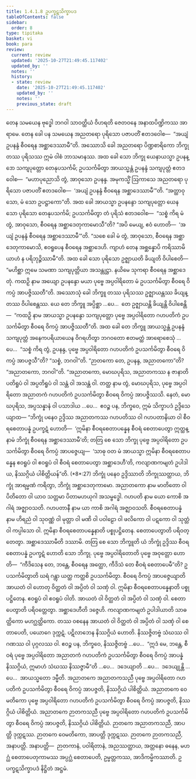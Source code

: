 ```yaml
---
title: 1.4.1.8 ဥပက္ခဋသိက္ခာပဒ
tableOfContents: false
sidebar:
  order: 8
type: tipitaka
basket: vi
book: para
review:
  current: review
  updated: '2025-10-27T21:49:45.117402'
  updated_by: ''
  notes: ''
  history:
  - state: review
    date: '2025-10-27T21:49:45.117402'
    updated_by: ''
    notes: ''
    previous_state: draft
---
```



<ReviewStatus review={frontmatter.review} showDetails={true} />

<HypothesisAnnotation frontmatter={frontmatter} />

<DynamicBreadcrumb />

<Division number="527" book="para" e="ch" v="1" p="317">

<Paragraph number="2015" book="para">
တေန သမယေန ဗုဒ္ဓေါ ဘဂဝါ သာဝတ္ထိယံ ဝိဟရတိ ဇေတဝနေ အနာထပိဏ္ဍိကဿ အာရာမေ. တေန ခေါ ပန သမယေန အညတရော ပုရိသော ပဇာပတိံ ဧတဒဝေါစ—  “အယျံ ဥပနန္ဒံ စီဝရေန အစ္ဆာဒေဿာမီ”တိ. အဿောသိ ခေါ အညတရော ပိဏ္ဍစာရိကော ဘိက္ခု တဿ ပုရိသဿ ဣမံ ဝါစံ ဘာသမာနဿ. အထ ခေါ သော ဘိက္ခု ယေနာယသ္မာ ဥပနန္ဒော သကျပုတ္တော တေနုပသင်္ကမိ; ဥပသင်္ကမိတွာ အာယသ္မန္တံ ဥပနန္ဒံ သကျပုတ္တံ ဧတဒဝေါစ—  “မဟာပုညောသိ တွံ, အာဝုသော ဥပနန္ဒ. အမုကသ္မိံ ဩကာသေ အညတရော ပုရိသော ပဇာပတိံ ဧတဒဝေါစ—  ‘အယျံ ဥပနန္ဒံ စီဝရေန အစ္ဆာဒေဿာမီ’”တိ. “အတ္ထာဝုသော, မံ သော ဥပဋ္ဌာကော”တိ.
</Paragraph>

<Paragraph number="2016" book="para">
အထ ခေါ အာယသ္မာ ဥပနန္ဒော သကျပုတ္တော ယေန သော ပုရိသော တေနုပသင်္ကမိ; ဥပသင်္ကမိတွာ တံ ပုရိသံ ဧတဒဝေါစ—  “သစ္စံ ကိရ မံ တွံ, အာဝုသော, စီဝရေန အစ္ဆာဒေတုကာမောသီ”တိ? “အပိ မေယျ, ဧဝံ ဟောတိ—  ‘အယျံ ဥပနန္ဒံ စီဝရေန အစ္ဆာဒေဿာမီ’”တိ. “သစေ ခေါ မံ တွံ, အာဝုသော, စီဝရေန အစ္ဆာဒေတုကာမောသိ, ဧဝရူပေန စီဝရေန အစ္ဆာဒေဟိ. ကျာဟံ တေန အစ္ဆန္နောပိ ကရိဿာမိ ယာဟံ န ပရိဘုဉ္ဇိဿာမီ”တိ. အထ ခေါ သော ပုရိသော ဥဇ္ဈာယတိ ခိယျတိ ဝိပါစေတိ—  “မဟိစ္ဆာ ဣမေ သမဏာ သကျပုတ္တိယာ အသန္တုဋ္ဌာ. နယိမေ သုကရာ စီဝရေန အစ္ဆာဒေတုံ. ကထဉှိ နာမ အယျော ဥပနန္ဒော မယာ ပုဗ္ဗေ အပ္ပဝါရိတော မံ ဥပသင်္ကမိတွာ စီဝရေ ဝိကပ္ပံ အာပဇ္ဇိဿတီ”တိ.
</Paragraph>

<Paragraph number="2017" book="para">
အဿောသုံ ခေါ ဘိက္ခူ တဿ ပုရိသဿ ဥဇ္ဈာယန္တဿ ခိယျန္တဿ ဝိပါစေန္တဿ. ယေ တေ ဘိက္ခူ အပ္ပိစ္ဆာ …ပေ…  တေ ဥဇ္ဈာယန္တိ ခိယျန္တိ ဝိပါစေန္တိ—  “ကထဉှိ နာမ အာယသ္မာ ဥပနန္ဒော သကျပုတ္တော ပုဗ္ဗေ အပ္ပဝါရိတော ဂဟပတိကံ ဥပသင်္ကမိတွာ စီဝရေ ဝိကပ္ပံ အာပဇ္ဇိဿတီ”တိ.
</Paragraph>

<Paragraph number="2018" book="para">
အထ ခေါ တေ ဘိက္ခူ အာယသ္မန္တံ ဥပနန္ဒံ သကျပုတ္တံ အနေကပရိယာယေန ဝိဂရဟိတွာ ဘဂဝတော ဧတမတ္ထံ အာရောစေသုံ …ပေ…  “သစ္စံ ကိရ တွံ, ဥပနန္ဒ, ပုဗ္ဗေ အပ္ပဝါရိတော ဂဟပတိကံ ဥပသင်္ကမိတွာ စီဝရေ ဝိကပ္ပံ အာပဇ္ဇသီ”တိ? “သစ္စံ, ဘဂဝါ”တိ. “ဉာတကော တေ, ဥပနန္ဒ, အညာတကော”တိ? “အညာတကော, ဘဂဝါ”တိ. “အညာတကော, မောဃပုရိသ, အညာတကဿ န ဇာနာတိ ပတိရူပံ ဝါ အပ္ပတိရူပံ ဝါ သန္တံ ဝါ အသန္တံ ဝါ. တတ္ထ နာမ တွံ, မောဃပုရိသ, ပုဗ္ဗေ အပ္ပဝါရိတော အညာတကံ ဂဟပတိကံ ဥပသင်္ကမိတွာ စီဝရေ ဝိကပ္ပံ အာပဇ္ဇိဿသိ. နေတံ, မောဃပုရိသ, အပ္ပသန္နာနံ ဝါ ပသာဒါယ …ပေ…  ဧဝဉ္စ ပန, ဘိက္ခဝေ, ဣမံ သိက္ခာပဒံ ဥဒ္ဒိသေယျာထ—
</Paragraph>

</Division>
<Division number="528" book="para" e="ch" v="1" p="318">

<Paragraph number="2019" book="para">
<Emphasis>“ဘိက္ခုံ ပနေဝ ဥဒ္ဒိဿ အညာတကဿ ဂဟပတိဿ ဝါ ဂဟပတာနိယာ ဝါ စီဝရစေတာပန္နံ ဥပက္ခဋံ ဟောတိ—  ‘ဣမိနာ စီဝရစေတာပန္နေန စီဝရံ စေတာပေတွာ ဣတ္ထန္နာမံ ဘိက္ခုံ စီဝရေန အစ္ဆာဒေဿာမီ’တိ; တတြ စေ သော ဘိက္ခု ပုဗ္ဗေ အပ္ပဝါရိတော ဥပသင်္ကမိတွာ စီဝရေ ဝိကပ္ပံ အာပဇ္ဇေယျ—  ‘သာဓု ဝတ မံ အာယသ္မာ ဣမိနာ စီဝရစေတာပန္နေန ဧဝရူပံ ဝါ ဧဝရူပံ ဝါ စီဝရံ စေတာပေတွာ အစ္ဆာဒေဟီ’တိ, ကလျာဏကမျတံ ဥပါဒါယ, နိဿဂ္ဂိယံ ပါစိတ္တိယန်”</Emphasis>တိ. (*8*:<Emphasis>27</Emphasis>)
</Paragraph>

</Division>
<Division number="529" book="para" e="ch" v="1" p="318">

<Paragraph number="2020" book="para">
<Emphasis>ဘိက္ခုံ ပနေဝ ဥဒ္ဒိဿာ</Emphasis>တိ ဘိက္ခုဿတ္ထာယ, ဘိက္ခုံ အာရမ္မဏံ ကရိတွာ, ဘိက္ခုံ အစ္ဆာဒေတုကာမော.
</Paragraph>

<Paragraph number="2021" book="para">
<Emphasis>အညာတကော</Emphasis> နာမ မာတိတော ဝါ ပိတိတော ဝါ ယာဝ သတ္တမာ ပိတာမဟယုဂါ အသမ္ဗဒ္ဓေါ.
</Paragraph>

<Paragraph number="2022" book="para">
<Emphasis>ဂဟပတိ</Emphasis> နာမ ယော ကောစိ အဂါရံ အဇ္ဈာဝသတိ.
</Paragraph>

<Paragraph number="2023" book="para">
<Emphasis>ဂဟပတာနီ</Emphasis> နာမ ယာ ကာစိ အဂါရံ အဇ္ဈာဝသတိ.
</Paragraph>

<Paragraph number="2024" book="para">
<Emphasis>စီဝရစေတာပန္နံ</Emphasis> နာမ ဟိရညံ ဝါ သုဝဏ္ဏံ ဝါ မုတ္တာ ဝါ မဏိ ဝါ ပဝါဠော ဝါ ဖလိကော ဝါ ပဋကော ဝါ သုတ္တံ ဝါ ကပ္ပါသော ဝါ.
</Paragraph>

<Paragraph number="2025" book="para">
<Emphasis>ဣမိနာ စီဝရစေတာပန္နေနာ</Emphasis>တိ ပစ္စုပဋ္ဌိတေန.
</Paragraph>

<Paragraph number="2026" book="para">
<Emphasis>စေတာပေတွာ</Emphasis>တိ ပရိဝတ္တေတွာ.
</Paragraph>

<Paragraph number="2027" book="para">
<Emphasis>အစ္ဆာဒေဿာမီ</Emphasis>တိ ဒဿာမိ.
</Paragraph>

<Paragraph number="2028" book="para">
<Emphasis>တတြ စေ သော ဘိက္ခူ</Emphasis>တိ ယံ ဘိက္ခုံ ဥဒ္ဒိဿ စီဝရစေတာပန္နံ ဥပက္ခဋံ ဟောတိ သော ဘိက္ခု.
</Paragraph>

<Paragraph number="2029" book="para">
<Emphasis>ပုဗ္ဗေ အပ္ပဝါရိတော</Emphasis>တိ ပုဗ္ဗေ အဝုတ္တော ဟောတိ—  “ကီဒိသေန တေ, ဘန္တေ, စီဝရေန အတ္ထော, ကီဒိသံ တေ စီဝရံ စေတာပေမီ”တိ?
</Paragraph>

<Paragraph number="2030" book="para">
<Emphasis>ဥပသင်္ကမိတွာ</Emphasis>တိ ဃရံ ဂန္တွာ ယတ္ထ ကတ္ထစိ ဥပသင်္ကမိတွာ.
</Paragraph>

<Paragraph number="2031" book="para">
<Emphasis>စီဝရေ ဝိကပ္ပံ အာပဇ္ဇေယျာ</Emphasis>တိ အာယတံ ဝါ ဟောတု ဝိတ္ထတံ ဝါ အပ္ပိတံ ဝါ သဏှံ ဝါ.
</Paragraph>

<Paragraph number="2032" book="para">
<Emphasis>ဣမိနာ စီဝရစေတာပန္နေနာ</Emphasis>တိ ပစ္စုပဋ္ဌိတေန.
</Paragraph>

<Paragraph number="2033" book="para">
<Emphasis>ဧဝရူပံ ဝါ ဧဝရူပံ ဝါ</Emphasis>တိ. အာယတံ ဝါ ဝိတ္ထတံ ဝါ အပ္ပိတံ ဝါ သဏှံ ဝါ.
</Paragraph>

<Paragraph number="2034" book="para">
<Emphasis>စေတာပေတွာ</Emphasis>တိ ပရိဝတ္တေတွာ.
</Paragraph>

<Paragraph number="2035" book="para">
<Emphasis>အစ္ဆာဒေဟီ</Emphasis>တိ ဒဇ္ဇေဟိ.
</Paragraph>

<Paragraph number="2036" book="para">
<Emphasis>ကလျာဏကမျတံ ဥပါဒါယာ</Emphasis>တိ သာဓတ္ထိကော မဟဂ္ဃတ္ထိကော. တဿ ဝစနေန အာယတံ ဝါ ဝိတ္ထတံ ဝါ အပ္ပိတံ ဝါ သဏှံ ဝါ စေတာပေတိ, ပယောဂေ ဒုက္ကဋံ. ပဋိလာဘေန နိဿဂ္ဂိယံ ဟောတိ. နိဿဇ္ဇိတဗ္ဗံ သံဃဿ ဝါ ဂဏဿ ဝါ ပုဂ္ဂလဿ ဝါ. ဧဝဉ္စ ပန, ဘိက္ခဝေ, နိဿဇ္ဇိတဗ္ဗံ …ပေ…  “ဣဒံ မေ, ဘန္တေ, စီဝရံ ပုဗ္ဗေ အပ္ပဝါရိတော အညာတကံ ဂဟပတိကံ ဥပသင်္ကမိတွာ စီဝရေ ဝိကပ္ပံ အာပန္နံ နိဿဂ္ဂိယံ, ဣမာဟံ သံဃဿ နိဿဇ္ဇာမီ”တိ …ပေ…  ဒဒေယျာတိ …ပေ…  ဒဒေယျုန္တိ …ပေ…  အာယသ္မတော ဒမ္မီတိ.
</Paragraph>

</Division>
<Division number="530" book="para" e="ch" v="1" p="320">

<Paragraph number="2037" book="para">
အညာတကေ အညာတကသညီ ပုဗ္ဗေ အပ္ပဝါရိတော ဂဟပတိကံ ဥပသင်္ကမိတွာ စီဝရေ ဝိကပ္ပံ အာပဇ္ဇတိ, နိဿဂ္ဂိယံ ပါစိတ္တိယံ. အညာတကေ ဝေမတိကော ပုဗ္ဗေ အပ္ပဝါရိတော ဂဟပတိကံ ဥပသင်္ကမိတွာ စီဝရေ ဝိကပ္ပံ အာပဇ္ဇတိ, နိဿဂ္ဂိယံ ပါစိတ္တိယံ. အညာတကေ ဉာတကသညီ ပုဗ္ဗေ အပ္ပဝါရိတော ဂဟပတိကံ ဥပသင်္ကမိတွာ စီဝရေ ဝိကပ္ပံ အာပဇ္ဇတိ, နိဿဂ္ဂိယံ ပါစိတ္တိယံ.
</Paragraph>

<Paragraph number="2038" book="para">
ဉာတကေ အညာတကသညီ, အာပတ္တိ ဒုက္ကဋဿ. ဉာတကေ ဝေမတိကော, အာပတ္တိ ဒုက္ကဋဿ. ဉာတကေ ဉာတကသညီ, အနာပတ္တိ.
</Paragraph>

</Division>
<Division number="531" book="para" e="ch" v="1" p="320">

<Paragraph number="2039" book="para">
အနာပတ္တိ—  ဉာတကာနံ, ပဝါရိတာနံ, အညဿတ္ထာယ, အတ္တနော ဓနေန, မဟဂ္ဃံ စေတာပေတုကာမဿ အပ္ပဂ္ဃံ စေတာပေတိ, ဥမ္မတ္တကဿ, အာဒိကမ္မိကဿာတိ.

</Paragraph>
</Division>

<Paragraph number="2040" type="center" book="para">
ဥပက္ခဋသိက္ခာပဒံ နိဋ္ဌိတံ အဋ္ဌမံ.
</Paragraph>